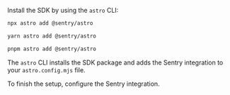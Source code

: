 Install the SDK by using the `astro` CLI:

```bash {tabTitle:Npm}
npx astro add @sentry/astro
```

```bash {tabTitle:Yarn}
yarn astro add @sentry/astro
```

```bash {tabTitle:Pnpm}
pnpm astro add @sentry/astro
```

The `astro` CLI installs the SDK package and adds the Sentry integration to your `astro.config.mjs` file.

To finish the setup, configure the Sentry integration.
